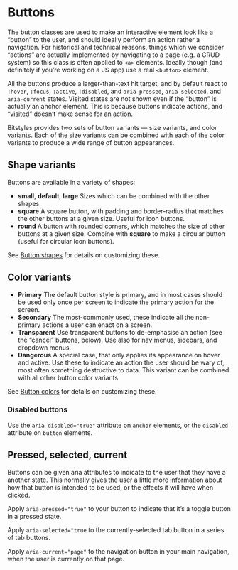
<Meta title="UI/Buttons/Overview" />

<Canvas>
  <Story id="atoms-button-base--button-selection" />
</Canvas>

# Buttons

The button classes are used to make an interactive element look like a “button” to the user, and should ideally perform an action rather a navigation. For historical and technical reasons, things which we consider “actions” are actually implemented by navigating to a page (e.g. a CRUD system) so this class is often applied to `<a>` elements. Ideally though (and definitely if you’re working on a JS app) use a real `<button>` element.

All the buttons produce a larger-than-text hit target, and by default react to `:hover`, `:focus`, `:active`, `:disabled`, and `aria-pressed`, `aria-selected`, and `aria-current` states. Visited states are not shown even if the “button” is actually an anchor element. This is because buttons indicate actions, and “visited” doesn’t make sense for an action.

Bitstyles provides two sets of button variants — size variants, and color variants. Each of the size variants can be combined with each of the color variants to produce a wide range of button appearances.

## Shape variants

Buttons are available in a variety of shapes:

- **small**, **default**, **large** Sizes which can be combined with the other shapes.
- **square** A square button, with padding and border-radius that matches the other buttons at a given size. Useful for icon buttons.
- **round** A button with rounded corners, which matches the size of other buttons at a given size. Combine with **square** to make a circular button (useful for circular icon buttons).

See [Button shapes](/docs/atoms-button-shapes--small) for details on customizing these.

## Color variants

- **Primary** The default button style is primary, and in most cases should be used only once per screen to indicate the primary action for the screen.
- **Secondary** The most-commonly used, these indicate all the non-primary actions a user can enact on a screen.
- **Transparent** Use transparent buttons to de-emphasise an action (see the “cancel” buttons, below). Use also for nav menus, sidebars, and dropdown menus.
- **Dangerous** A special case, that only applies its appearance on hover and active. Use these to indicate an action the user should be wary of, most often something destructive to data. This variant can be combined with all other button color variants.

See [Button colors](/docs/atoms-button-colors--primary) for details on customizing these.

### Disabled buttons

Use the `aria-disabled="true"` attribute on `anchor` elements, or the `disabled` attribute on `button` elements.

## Pressed, selected, current

Buttons can be given aria attributes to indicate to the user that they have a another state. This normally gives the user a little more information about how that button is intended to be used, or the effects it will have when clicked.

Apply `aria-pressed="true"` to your button to indicate that it’s a toggle button in a pressed state.

Apply `aria-selected="true` to the currently-selected tab button in a series of tab buttons.

Apply `aria-current="page"` to the navigation button in your main navigation, when the user is currently on that page.
